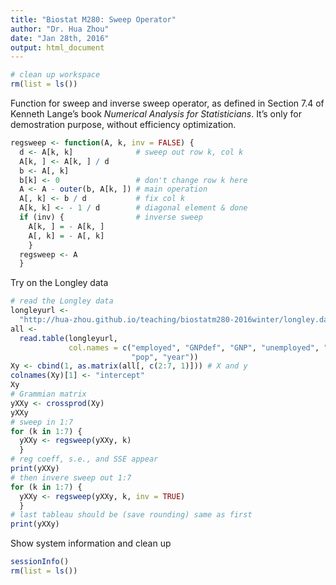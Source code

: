```yaml
---
title: "Biostat M280: Sweep Operator"
author: "Dr. Hua Zhou"
date: "Jan 28th, 2016"
output: html_document
---
```

```r
# clean up workspace
rm(list = ls())
```
Function for sweep and inverse sweep operator, as defined in Section 7.4 of Kenneth Lange's book *Numerical Analysis for Statisticians*. It's only for demostration purpose, without efficiency optimization.
```r
regsweep <- function(A, k, inv = FALSE) {
  d <- A[k, k]              # sweep out row k, col k
  A[k, ] <- A[k, ] / d
  b <- A[, k]
  b[k] <- 0                 # don't change row k here
  A <- A - outer(b, A[k, ]) # main operation
  A[, k] <- b / d           # fix col k
  A[k, k] <- - 1 / d        # diagonal element & done
  if (inv) {                # inverse sweep
    A[k, ] = - A[k, ]
    A[, k] = - A[, k]
    }
  regsweep <- A     
  }
```
Try on the Longley data
```r
# read the Longley data
longleyurl <- 
  "http://hua-zhou.github.io/teaching/biostatm280-2016winter/longley.dat"
all <- 
  read.table(longleyurl,
             col.names = c("employed", "GNPdef", "GNP", "unemployed", "armed", 
                           "pop", "year"))
Xy <- cbind(1, as.matrix(all[, c(2:7, 1)])) # X and y
colnames(Xy)[1] <- "intercept"
Xy
# Grammian matrix
yXXy <- crossprod(Xy)
yXXy
# sweep in 1:7
for (k in 1:7) {
  yXXy <- regsweep(yXXy, k)
  }
# reg coeff, s.e., and SSE appear
print(yXXy)
# then invere sweep out 1:7
for (k in 1:7) {
  yXXy <- regsweep(yXXy, k, inv = TRUE)
  }
# last tableau should be (save rounding) same as first
print(yXXy)
```
Show system information and clean up
```r
sessionInfo()
rm(list = ls())
```